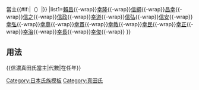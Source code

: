 {{Navbox
|name=信濃真田氏當主
|title=[[file:Japanese Crest rokumonsen.svg|20px]] [[真田氏|信濃真田氏]]{{#if:{{{1|}}}|{{{1|}}}|}}當主{{#if:{{{2|}}}|（{{{2|}}}）|}}
|list1={{Nowrap begin}}[[真田賴昌|賴昌]]{{-wrap}}[[真田幸隆|幸隆]]{{-wrap}}[[真田信綱|信綱]]{{-wrap}}[[真田昌幸|昌幸]]{{-wrap}}[[真田信之|信之]]{{-wrap}}[[真田信政|信政]]{{-wrap}}[[真田幸道|幸道]]{{-wrap}}[[真田信弘|信弘]]{{-wrap}}[[真田信安|信安]]{{-wrap}}[[真田幸弘|幸弘]]{{-wrap}}[[真田幸専|幸専]]{{-wrap}}[[真田幸貫|幸貫]]{{-wrap}}[[真田幸教|幸教]]{{-wrap}}[[真田幸民|幸民]]{{-wrap}}[[真田幸正|幸正]]{{-wrap}}[[真田幸治|幸治]]{{-wrap}}[[真田幸長|幸長]]{{-wrap}}[[真田幸俊|幸俊]]{{-wrap}}{{Nowrap end}}
}}<noinclude>
== 用法 ==
<nowiki>{{信濃真田氏當主|代數|在任年}}</nowiki>
[[Category:日本氏族模板]]
[[Category:真田氏]]
</noinclude>